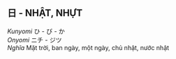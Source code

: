 ## 日 - NHẬT, NHỰT
_Kunyomi_ ひ - び - か   
_Onyomi_ ニチ - ジツ   
_Nghĩa_ Mặt trời, ban ngày, một ngày, chủ nhật, nước nhật